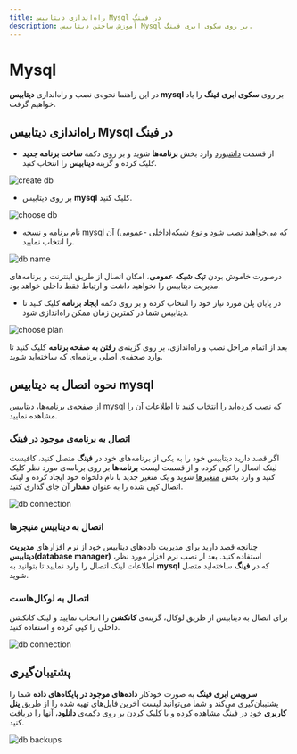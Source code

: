 ```yaml
---
title: راه‌اندازی دیتابیس Mysql در فینگ
description: آموزش ساختن دیتابیس Mysql بر روی سکوی ابری فینگ.
---
```



<Platform>
  <PlatformHead title="دیتابیس Mysql" icon="mysql/mysql-original.svg" />
</Platform>

# Mysql

در این راهنما نحوه‌ی نصب و راه‌اندازی **دیتابیس mysql** بر روی **سکوی ابری فینگ** را یاد خواهیم گرفت.


## راه‌اندازی دیتابیس Mysql در فینگ

- از قسمت [داشبورد](https://cloud.fing.ir) وارد بخش **برنامه‌ها** شوید و بر روی دکمه **ساخت برنامه جدید** کلیک کرده و گزینه **دیتابیس** را انتخاب کنید.

![create db](/images/db-create.jpg)

- بر روی دیتابیس **mysql** کلیک کنید.

![choose db](/images/db-choose-mysql.jpg)

- نام برنامه و نسخه mysql که می‌خواهید نصب شود و نوع شبکه(داخلی -عمومی) آن را انتخاب نمایید.

![db name](/images/db-create-mysql.jpg)

<Notice variant="info">
  درصورت خاموش بودن <b>تیک شبکه عمومی</b>، امکان اتصال از طریق اینترنت و
  برنامه‌‌های مدیریت دیتابیس را نخواهید داشت و ارتباط فقط داخلی خواهد بود.
</Notice>

- در پایان پلن مورد نیاز خود را انتخاب کرده و بر روی دکمه **ایجاد برنامه** کلیک کنید تا دیتابیس شما در کمترین زمان ممکن راه‌اندازی شود.

![choose plan](/images/choose-plan.jpg)

بعد از اتمام مراحل نصب و راه‌اندازی، بر روی گزینه‌ی **رفتن به صفحه‌ برنامه**  کلیک کنید تا وارد صحفه‌ی اصلی برنامه‌ای که ساخته‌اید شوید.

## نحوه اتصال به دیتابیس mysql

از صفحه‌ی برنامه‌ها، دیتابیس ‌mysql که نصب کرده‌اید را انتخاب کنید تا اطلاعات آن را مشاهده نمایید.

### اتصال به برنامه‌ی موجود در فینگ

اگر قصد دارید دیتابیس خود را به یکی از برنامه‌‌های خود در **فینگ** متصل کنید، کافیست لینک اتصال را کپی کرده و از قسمت لیست **برنامه‌‌ها** بر روی برنامه‌ی مورد نظر کلیک کنید و وارد بخش [متغیرها](/references/environment-variables) شوید و یک متغیر جدید با نام دلخواه خود ایجاد کرده و لینک اتصال کپی شده را به عنوان **مقدار** آن جای گذاری کنید.

![db connection](/images/db-mysql-external-connection.jpg)

### اتصال به دیتابیس منیجرها

چنانچه قصد دارید برای مدیریت داده‌‌های دیتابیس خود از نرم افزارهای‌ **مدیریت دیتابیس(database manager)** استفاده کنید. بعد از نصب نرم افزار مورد نظر، اطلاعات لینک اتصال را وارد نمایید تا بتوانید به **mysql** که در **فینگ** ساخته‌اید متصل شوید.

### اتصال به لوکال‌هاست

برای اتصال به دیتابیس از طریق لوکال، گزینه‌ی **کانکشن** را انتخاب نمایید و لینک کانکشن داخلی را کپی کرده و استفاده کنید.

![db connection](/images/db-mysql-internal-connection.jpg)

## پشتیبان‌گیری

**سرویس ابری فینگ** به صورت خودکار **داده‌های موجود در پایگاه‌‌های داده** شما را پشتیبان‌گیری می‌کند و شما می‌توانید لیست آخرین فایل‌های تهیه شده را از طریق **پنل کاربری** خود در فینگ مشاهده کرده و با کلیک کردن بر روی دکمه‌ی **دانلود**، آنها را دریافت کنید.

![db backups](/images/db-backups.jpg)